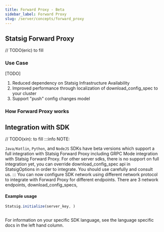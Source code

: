 ```yaml
---
title: Forward Proxy - Beta
sidebar_label: Forward Proxy
slug: /server/concepts/forward_proxy
---
```



## Statsig Forward Proxy 
// TODO(eric) to fill

### Use Case
[TODO]
1. Reduced dependency on Statsig Infrastructure Availability
2. Improved performance through localization of download_config_spec to your cluster
3. Support "push" config changes model

### How Forward Proxy works

## Integration with SDK 
// TODO(xin): to fill
:::info
NOTE:  

`Java/Kotlin`, `Python`, and `NodeJS` SDKs have beta versions which support a full integration with Statsig Forward Proxy including GRPC Mode integration with Statsig Forward Proxy.
For other server sdks, there is no support on full integration yet, you can override download_config_spec api in StatsigOptions in order to integrate. You should use carefully and consult us. 
:::
You can now configure SDK network using different network protocol to integrate with Forward Proxy for different endpoints. 
There are 3 network endpoints, download_config_specs,
#### Example usage
```typescript
Statsig.initialize(server_key, )
```

```typescript
```
For information on your specific SDK language, see the language specific docs in the left hand column.
